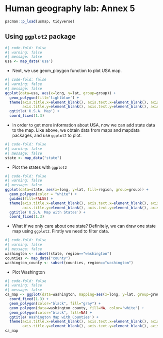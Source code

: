 # Human geography lab: Annex 5

```r
pacman::p_load(usmap, tidyverse)
```

## Using `ggplot2` package

```r
#| code-fold: false
#| warning: false
#| message: false
usa <- map_data('usa')
```

-   Next, we use geom_ploygon function to plot USA map.

```r
#| code-fold: false
#| warning: false
#| message: false
ggplot(data=usa, aes(x=long, y=lat, group=group)) + 
  geom_polygon(fill='lightblue') + 
  theme(axis.title.x=element_blank(), axis.text.x=element_blank(), axis.ticks.x=element_blank(),
        axis.title.y=element_blank(), axis.text.y=element_blank(), axis.ticks.y=element_blank()) + 
  ggtitle('U.S.A. Map') + 
  coord_fixed(1.3)
```

-   In order to get more information about USA, now we can add state data to the map. Like above, we obtain data from maps and mapdata packages, and use `ggplot2` to plot.

```r
#| code-fold: false
#| warning: false
#| message: false
state <- map_data("state")
```

-   Plot the states with `ggplot2`

```r
#| code-fold: false
#| warning: false
#| message: false
ggplot(data=state, aes(x=long, y=lat, fill=region, group=group)) + 
  geom_polygon(color = "white") + 
  guides(fill=FALSE) + 
  theme(axis.title.x=element_blank(), axis.text.x=element_blank(), axis.ticks.x=element_blank(),
        axis.title.y=element_blank(), axis.text.y=element_blank(), axis.ticks.y=element_blank()) + 
  ggtitle('U.S.A. Map with States') + 
  coord_fixed(1.3)
```

-   What if we only care about one state? Definitely, we can draw one state map using `ggplot2`. Firstly we need to filter data.

```r
#| code-fold: false
#| warning: false
#| message: false
washington <- subset(state, region=="washington")
counties <- map_data("county")
washington_county <- subset(counties, region=="washington")
```

-   Plot Washington

```r
#| code-fold: false
#| warning: false
#| message: false
ca_map <- ggplot(data=washington, mapping=aes(x=long, y=lat, group=group)) + 
  coord_fixed(1.3) + 
  geom_polygon(color="black", fill="gray") + 
  geom_polygon(data=washington_county, fill=NA, color="white") + 
  geom_polygon(color="black", fill=NA) + 
  ggtitle('Washington Map with Counties') + 
  theme(axis.title.x=element_blank(), axis.text.x=element_blank(), axis.ticks.x=element_blank(),
        axis.title.y=element_blank(), axis.text.y=element_blank(), axis.ticks.y=element_blank())
ca_map
```
